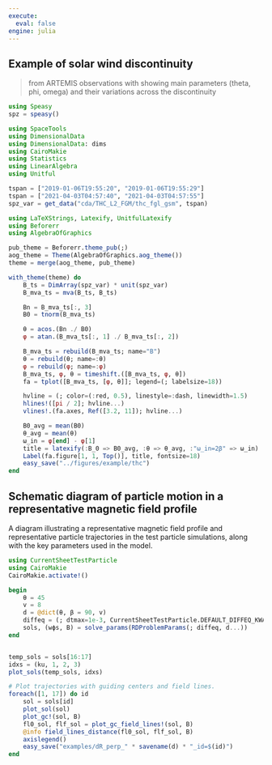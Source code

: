 ```yaml
---
execute: 
  eval: false
engine: julia
---
```


## Example of solar wind discontinuity

> from ARTEMIS observations with showing main parameters (theta, phi, omega) and their variations across the discontinuity 

```julia
using Speasy
spz = speasy()

using SpaceTools
using DimensionalData
using DimensionalData: dims
using CairoMakie
using Statistics
using LinearAlgebra
using Unitful

tspan = ["2019-01-06T19:55:20", "2019-01-06T19:55:29"]
tspan = ["2021-04-03T04:57:40", "2021-04-03T04:57:55"]
spz_var = get_data("cda/THC_L2_FGM/thc_fgl_gsm", tspan)
```

```julia
using LaTeXStrings, Latexify, UnitfulLatexify
using Beforerr
using AlgebraOfGraphics

pub_theme = Beforerr.theme_pub(;)
aog_theme = Theme(AlgebraOfGraphics.aog_theme())
theme = merge(aog_theme, pub_theme)

with_theme(theme) do
    B_ts = DimArray(spz_var) * unit(spz_var)
    B_mva_ts = mva(B_ts, B_ts)

    Bn = B_mva_ts[:, 3]
    B0 = tnorm(B_mva_ts)

    θ = acos.(Bn ./ B0)
    φ = atan.(B_mva_ts[:, 1] ./ B_mva_ts[:, 2])

    B_mva_ts = rebuild(B_mva_ts; name="B")
    θ = rebuild(θ; name=:θ)
    φ = rebuild(φ; name=:φ)
    B_mva_ts, φ, θ = timeshift.([B_mva_ts, φ, θ])
    fa = tplot([B_mva_ts, [φ, θ]]; legend=(; labelsize=18))

    hvline = (; color=(:red, 0.5), linestyle=:dash, linewidth=1.5)
    hlines!([pi / 2]; hvline...)
    vlines!.(fa.axes, Ref([3.2, 11]); hvline...)

    B0_avg = mean(B0)
    θ_avg = mean(θ)
    ω_in = φ[end] - φ[1]
    title = latexify(:B_0 => B0_avg, :θ => θ_avg, :"ω_in=2β" => ω_in)
    Label(fa.figure[1, 1, Top()], title, fontsize=18)
    easy_save("../figures/example/thc")
end
```

## Schematic diagram of particle motion in a representative magnetic field profile

A diagram illustrating a representative magnetic field profile and representative particle trajectories in the test particle simulations, along with the key parameters used in the model. 

```julia
using CurrentSheetTestParticle
using CairoMakie
CairoMakie.activate!()

begin
    θ = 45
    v = 8
    d = @dict(θ, β = 90, v)
    diffeq = (; dtmax=1e-3, CurrentSheetTestParticle.DEFAULT_DIFFEQ_KWARGS...)
    sols, (wϕs, B) = solve_params(RDProblemParams(; diffeq, d...))
end


temp_sols = sols[16:17]
idxs = (ku, 1, 2, 3)
plot_sols(temp_sols, idxs)

# Plot trajectories with guiding centers and field lines.
foreach([1, 17]) do id
    sol = sols[id]
    plot_sol(sol)
    plot_gc!(sol, B)
    fl0_sol, flf_sol = plot_gc_field_lines!(sol, B)
    @info field_lines_distance(fl0_sol, flf_sol, B)
    axislegend()
    easy_save("examples/dR_perp_" * savename(d) * "_id=$(id)")
end
```

